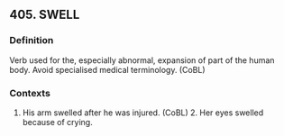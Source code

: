 ## 405. SWELL
### Definition
Verb used for the, especially abnormal, expansion of part of the human body. Avoid specialised medical terminology. (CoBL)

### Contexts
1. His arm swelled after he was injured. (CoBL) 2. Her eyes swelled because of crying.

